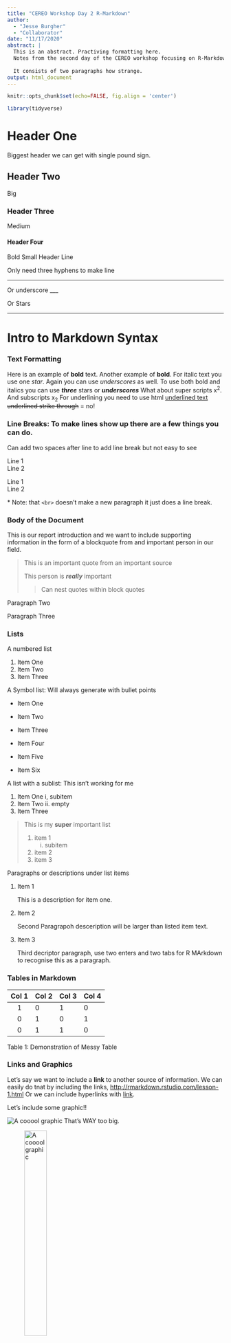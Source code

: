 ```yaml
---
title: "CEREO Workshop Day 2 R-Markdown"
author: 
  - "Jesse Burgher"
  - "Collaborator"
date: "11/17/2020"
abstract: |
  This is an abstract. Practiving formatting here.
  Notes from the second day of the CEREO workshop focusing on R-Markdown Skills
  
  It consists of two paragraphs how strange.
output: html_document
---
```

```r
knitr::opts_chunk$set(echo=FALSE, fig.align = 'center')

library(tidyverse)
```


# Header One
Biggest header we can get with single pound sign.

## Header Two
Big

### Header Three
Medium

#### Header Four
Bold Small Header Line



Only need three hyphens to make line

---


Or underscore
___


Or Stars

***

# Intro to Markdown Syntax

### Text Formatting

Here is an example of **bold** text. 
Another example of __bold__.
For italic text you use one *star*. Again you can use _underscores_ as well.
To use both bold and italics you can use ***three*** stars or ___underscores___
What about super scripts x^2^. And subscripts x~2~ 
For underlining you need to use html
<u>underlined text</u>
~~underlined strike through~~ = no!


### Line Breaks: To make lines show up there are a few things you can do.

<!-- commented line, can use command + shift + C to add comment syntax -->

Can add two spaces after line to add line break but not easy to see

Line 1  
Line 2

Line 1 <br>
Line 2

\* Note: that `<br>` doesn't make a new paragraph it just does a line break.

### Body of the Document

This is our report introduction and we want to include supporting information in the form of a blockquote from and important person in our field. 

> This is an important quote from an important source
>
> This person is ***really*** important
>
>>Can nest quotes within block quotes
>

Paragraph Two 

Paragraph Three

### Lists

A numbered list

  1. Item One
  2. Item Two
  3. Item Three
  
A Symbol list: Will always generate with bullet points

  - Item One
  - Item Two
  - Item Three

  + Item Four
  + Item Five
  * Item Six
  

A list with a sublist: This isn't working for me  
  
  1. Item One
    i, subitem
  2. Item Two
    ii. empty
  3. Item Three

> This is my **super** important list
>
>1. item 1
>     i. subitem
>2. item 2
>3. item 3

Paragraphs or descriptions under list items

1. Item 1

    This is a description for item one.

2. Item 2

    Second Paragrapoh desceription will be larger than listed item text.
    
3. Item 3

    Third decriptor paragraph, use two enters and two tabs for R MArkdown to recognise this as a paragraph.


### Tables in Markdown

 Col 1    Col 2   Col 3    Col 4
-------   ------  -------  -------
   1        0       1        0  
   0        1       0        1
   0        1       1        0

Table 1: Demonstration of Messy Table

### Links and Graphics

Let's say we want to include a **link** to another source of information. We can easily do tnat by including the links, <http://rmarkdown.rstudio.com/lesson-1.html>
Or we can include hyperlinks with [link](http://rmarkdown.rstudio.com/lesson-1.html).

Let's include some graphic!!

![A cooool graphic](https://bookdown.org/yihui/rmarkdown/images/hex-rmarkdown.png)
That's WAY too big. 

![A cooool graphic](https://bookdown.org/yihui/rmarkdown/images/hex-rmarkdown.png){width=35%}


# Code Chunks in Markdown
Short cuts opt+Alt+i

```r
knitr::include_graphics("https://bookdown.org/yihui/rmarkdown/images/hex-rmarkdown.png")
```


###Generate Data
```r
x <- rnorm(n = 100,mean = 5, sd = 1) 
```

```r
y <- 2 + 2*x + rnorm(n= length(x)) 
```

```r
plot(x,y, main = 'y= f(x)')
```

Include information between (x, y). Including math equations. This could be sueful to import into other processors as well!

Our response variable is $y$ is distributed $N(\mu, \sigma^2)$. where 
\begin{align}
\mu &= 2 + 2*E[x] + E[e] \\[5pt]
\sigma^2 &= 2^2Var[x] + Var[e] + 2(2)Cov(x,e)
\end{align}

$$
y=f(x)
$$
We see that $\mu=$ `r mean (y)` and $\sigma^2 =$ `r var(y)`. Let's round the outputs. 

$\mu=$ `r round(mean (y), digits = 2)` 

$\sigma^2 =$ `r round(var(y), digits = 2)`


#Working With Data
```r
df_all <- read_csv("data/daily_bike_data.csv")
dftemp <- df_all %>%
          select(cnt,temp)
```

```r
ss_dftemp <- sapply(dftemp,
                    function(x) c(mean(x), min(x), max(x), sd(x))) %>% 
  data.frame()%>%
  round(digits = 2)

row.names(ss_dftemp) <- c('mean', 'min', 'max', 'sd')
ss_dftemp %>% knitr::kable(caption='Summary Statistics')
```

```r
ggplot(dftemp, aes(temp,cnt))+
  geom_point()+
  labs(title= 'Daily Bike Rental and Temp',
       x= 'Temperature (F, normalized)',
       y= 'Bike Rentals')
```

```r
dftemp <- dftemp %>% 
  mutate(temp2 = temp^2)

mod1 <- lm(formula= cnt ~ temp, 
           data = dftemp)

mod2 <- lm(formula = cnt ~ temp + temp2,
           data= dftemp)

pred_mod1 <- predict(mod1, dftemp['temp'])
pred_mod2 <- predict(mod2, dftemp[c('temp', 'temp2')])

dftemp <- dftemp %>% 
  mutate(cnt_mod1= pred_mod1,
         cnt_mod2= pred_mod2)
```

```r
ggplot(dftemp, aes(temp,cnt))+
  geom_point()+
  geom_line(aes(x=temp, y=pred_mod1, color = "f(temp)"), size = 1)+
  geom_line(aes(x=temp, y=pred_mod2,  color = "f(temp, temp2)"), size = 1)+
  labs(title= 'Daily Bike Rental and Temp',
       x= 'Temperature (F, normalized)',
       y= 'Bike Rentals',
       color = "Functions") +
  scale_color_manual(values = c('f(temp)'='red', 
                                'f(temp, temp2)'= 'blue'))
  
```






